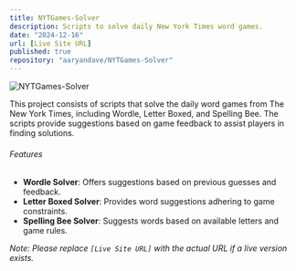 ```yaml
---
title: NYTGames-Solver
description: Scripts to solve daily New York Times word games.
date: "2024-12-16"
url: [Live Site URL]
published: true
repository: "aaryandave/NYTGames-Solver"
---
```


![NYTGames-Solver](https://via.placeholder.com/150)

This project consists of scripts that solve the daily word games from The New York Times, including Wordle, Letter Boxed, and Spelling Bee. The scripts provide suggestions based on game feedback to assist players in finding solutions.

###### Features

- **Wordle Solver**: Offers suggestions based on previous guesses and feedback.
- **Letter Boxed Solver**: Provides word suggestions adhering to game constraints.
- **Spelling Bee Solver**: Suggests words based on available letters and game rules.

*Note: Please replace `[Live Site URL]` with the actual URL if a live version exists.*